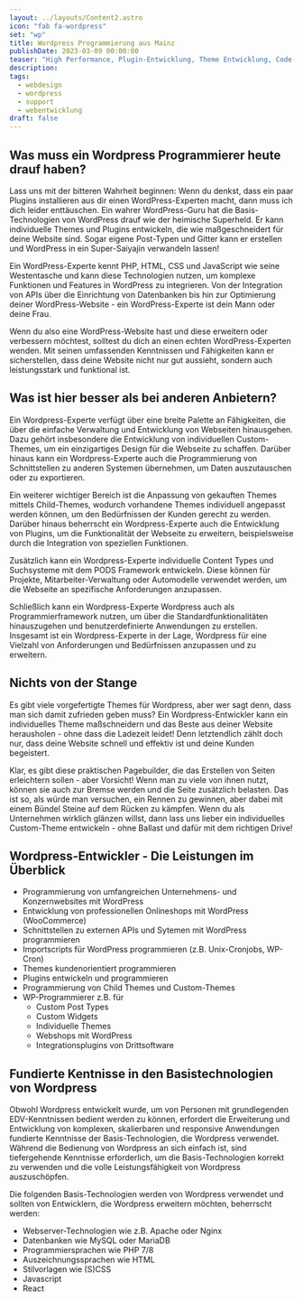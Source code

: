 ```yaml
---
layout: ../layouts/Content2.astro
icon: "fab fa-wordpress"
set: "wp"
title: Wordpress Programmierung aus Mainz
publishDate: 2023-03-09 00:00:00
teaser: "High Performance, Plugin-Entwicklung, Theme Entwicklung, Code- Erweiterungen, Custom Post Types, User Management, AJAX, REST, Gutenberg. Also alles was Dein Herz begehrt und noch mehr. "
description:
tags:
  - webdesign
  - wordpress
  - support
  - webentwicklung
draft: false
---
```


## Was muss ein Wordpress Programmierer heute drauf haben?
Lass uns mit der bitteren Wahrheit beginnen: Wenn du denkst, dass ein paar Plugins installieren aus dir einen WordPress-Experten macht, dann muss ich dich leider enttäuschen. Ein wahrer WordPress-Guru hat die Basis-Technologien von WordPress drauf wie der heimische Superheld. Er kann individuelle Themes und Plugins entwickeln, die wie maßgeschneidert für deine Website sind. Sogar eigene Post-Typen und Gitter kann er erstellen und WordPress in ein Super-Saiyajin verwandeln lassen!

Ein WordPress-Experte kennt PHP, HTML, CSS und JavaScript wie seine Westentasche und kann diese Technologien nutzen, um komplexe Funktionen und Features in WordPress zu integrieren. Von der Integration von APIs über die Einrichtung von Datenbanken bis hin zur Optimierung deiner WordPress-Website - ein WordPress-Experte ist dein Mann oder deine Frau.

Wenn du also eine WordPress-Website hast und diese erweitern oder verbessern möchtest, solltest du dich an einen echten WordPress-Experten wenden. Mit seinen umfassenden Kenntnissen und Fähigkeiten kann er sicherstellen, dass deine Website nicht nur gut aussieht, sondern auch leistungsstark und funktional ist.


<ImageWD />
<CTA classes="mb-5 p-3 text-center" />


## Was ist hier besser als bei anderen Anbietern?
Ein Wordpress-Experte verfügt über eine breite Palette an Fähigkeiten, die über die einfache Verwaltung und Entwicklung von Webseiten hinausgehen. Dazu gehört insbesondere die Entwicklung von individuellen Custom-Themes, um ein einzigartiges Design für die Webseite zu schaffen. Darüber hinaus kann ein Wordpress-Experte auch die Programmierung von Schnittstellen zu anderen Systemen übernehmen, um Daten auszutauschen oder zu exportieren.

Ein weiterer wichtiger Bereich ist die Anpassung von gekauften Themes mittels Child-Themes, wodurch vorhandene Themes individuell angepasst werden können, um den Bedürfnissen der Kunden gerecht zu werden. Darüber hinaus beherrscht ein Wordpress-Experte auch die Entwicklung von Plugins, um die Funktionalität der Webseite zu erweitern, beispielsweise durch die Integration von speziellen Funktionen.

Zusätzlich kann ein Wordpress-Experte individuelle Content Types und Suchsysteme mit dem PODS Framework entwickeln. Diese können für Projekte, Mitarbeiter-Verwaltung oder Automodelle verwendet werden, um die Webseite an spezifische Anforderungen anzupassen.

Schließlich kann ein Wordpress-Experte Wordpress auch als Programmierframework nutzen, um über die Standardfunktionalitäten hinauszugehen und benutzerdefinierte Anwendungen zu erstellen. Insgesamt ist ein Wordpress-Experte in der Lage, Wordpress für eine Vielzahl von Anforderungen und Bedürfnissen anzupassen und zu erweitern.

<ImageWD />
<CTA classes="mb-5 p-3 text-center" />


## Nichts von der Stange
Es gibt viele vorgefertigte Themes für Wordpress, aber wer sagt denn, dass man sich damit zufrieden geben muss? Ein Wordpress-Entwickler kann ein individuelles Theme maßschneidern und das Beste aus deiner Website herausholen - ohne dass die Ladezeit leidet! Denn letztendlich zählt doch nur, dass deine Website schnell und effektiv ist und deine Kunden begeistert.

Klar, es gibt diese praktischen Pagebuilder, die das Erstellen von Seiten erleichtern sollen - aber Vorsicht! Wenn man zu viele von ihnen nutzt, können sie auch zur Bremse werden und die Seite zusätzlich belasten. Das ist so, als würde man versuchen, ein Rennen zu gewinnen, aber dabei mit einem Bündel Steine auf dem Rücken zu kämpfen. Wenn du als Unternehmen wirklich glänzen willst, dann lass uns lieber ein individuelles Custom-Theme entwickeln - ohne Ballast und dafür mit dem richtigen Drive!

<ImageWD />
<CTA classes="mb-5 p-3 text-center" />


## Wordpress-Entwickler - Die Leistungen im Überblick
* Programmierung von umfangreichen Unternehmens- und Konzernwebsites mit WordPress
* Entwicklung von professionellen Onlineshops mit WordPress (WooCommerce)
* Schnittstellen zu externen APIs und Sytemen mit WordPress programmieren
* Importscripts für WordPress programmieren (z.B. Unix-Cronjobs, WP-Cron)
* Themes kundenorientiert programmieren
* Plugins entwickeln und programmieren
* Programmierung von Child Themes und Custom-Themes
* WP-Programmierer z.B. für
  * Custom Post Types
  * Custom Widgets
  * Individuelle Themes
  * Webshops mit WordPress
  * Integrationsplugins von Drittsoftware

<ImageWD />
<CTA classes="mb-5 p-3 text-center" />


## Fundierte Kentnisse in den Basistechnologien von Wordpress
Obwohl Wordpress entwickelt wurde, um von Personen mit grundlegenden EDV-Kenntnissen bedient werden zu können, erfordert die Erweiterung und Entwicklung von komplexen, skalierbaren und responsive Anwendungen fundierte Kenntnisse der Basis-Technologien, die Wordpress verwendet. Während die Bedienung von Wordpress an sich einfach ist, sind tiefergehende Kenntnisse erforderlich, um die Basis-Technologien korrekt zu verwenden und die volle Leistungsfähigkeit von Wordpress auszuschöpfen.

Die folgenden Basis-Technologien werden von Wordpress verwendet und sollten von Entwicklern, die Wordpress erweitern möchten, beherrscht werden:

* Webserver-Technologien wie z.B. Apache oder Nginx
* Datenbanken wie MySQL oder MariaDB
* Programmiersprachen wie PHP 7/8
* Auszeichnungssprachen wie HTML
* Stilvorlagen wie (S)CSS
* Javascript
* React

